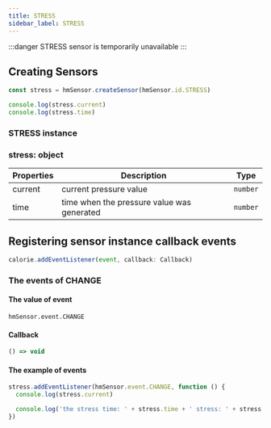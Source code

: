 ```yaml
---
title: STRESS
sidebar_label: STRESS
---
```


:::danger
STRESS sensor is temporarily unavailable
:::

## Creating Sensors

```js
const stress = hmSensor.createSensor(hmSensor.id.STRESS)

console.log(stress.current)
console.log(stress.time)
```

### STRESS instance

### stress: object

| Properties |                    Description             | Type |
| ---------- | ------------------------------------------ | -------- |
|   current  |                current pressure value      | `number` |
|    time    | time when the pressure value was generated | `number` |

## Registering sensor instance callback events

```js
calorie.addEventListener(event, callback: Callback)
```

### The events of CHANGE

#### The value of event

`hmSensor.event.CHANGE`

#### Callback

```ts
() => void
```

#### The example of events

```js
stress.addEventListener(hmSensor.event.CHANGE, function () {
  console.log(stress.current)

  console.log('the stress time: ' + stress.time + ' stress: ' + stress.current + '\r\n')
})
```
